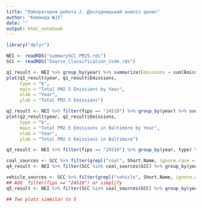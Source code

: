 ```yaml
---
title: "Лабораторна робота 2. Дослідницький аналіз даних"
author: "Команда №15"
date: ""
output: html_notebook
---
```


```r
library("dplyr")
```

```r
NEI <- readRDS("summarySCC_PM25.rds")
SCC <- readRDS("Source_Classification_Code.rds")
```

```r
q1_result <- NEI %>% group_by(year) %>% summarize(Emissions = sum(Emissions))
plot(q1_result$year, q1_result$Emissions, 
     type = "b", 
     main = "Total PM2.5 Emissions by Year",
     xlab = "Year", 
     ylab = "Total PM2.5 Emissions")
```

```r
q2_result <- NEI %>% filter(fips == "24510") %>% group_by(year) %>% summarize(Emissions = sum(Emissions))
plot(q2_result$year, q2_result$Emissions, 
     type = "b", 
     main = "Total PM2.5 Emissions in Baltimore by Year",
     xlab = "Year", 
     ylab = "Total PM2.5 Emissions in Baltimore")
```

```r
q3_result <- NEI %>% filter(fips == "24510") %>% group_by(year, type) %>% summarize(Emissions = sum(Emissions))
```

```r
coal_sources <- SCC %>% filter(grepl("coal", Short.Name, ignore.case = TRUE)) %>% select(SCC)
q4_result <- NEI %>% filter(SCC %in% coal_sources$SCC) %>% group_by(year) %>% summarize(Emissions = sum(Emissions))
```

```r
vehicle_sources <- SCC %>% filter(grepl("vehicle", Short.Name, ignore.case = TRUE)) %>% select(SCC)
## Add  filter(fips == "24510") or simplify
q5_result <- NEI %>% filter(SCC %in% coal_sources$SCC) %>% group_by(year) %>% summarize(Emissions = sum(Emissions))
```

```r
## Two plots simmilar to 5
```